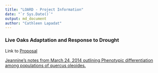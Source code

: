```yaml
---
title: "LOARD - Project Information"
date: "`r Sys.Date()`"
output: md_document
author: "Cathleen Lapadat"
---
```


### Live Oaks Adaptation and Response to Drought

Link to [Proposal](https://drive.google.com/file/d/1lvIN1pYCpYhKTxzzCvds9pHqNTbRku0-/view?usp=sharing)  

[Jeannine's notes from March 24, 2014 outlining Phenotypic differentiation among populations of quercus oleoides.](https://docs.google.com/document/d/1OaR2jG-oMx6BLpeJjTIGk1KnRzHnK68R/edit?usp=sharing&ouid=117278050553426340443&rtpof=true&sd=true)  